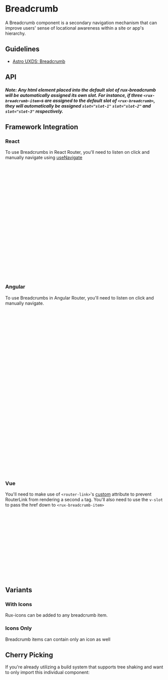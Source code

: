 
<Meta of={BreadcrumbStories} />

# Breadcrumb

A Breadcrumb component is a secondary navigation mechanism that can improve users' sense of locational awareness within a site or app's hierarchy.

## Guidelines

* [Astro UXDS: Breadcrumb](https://www.astrouxds.com/components/breadcrumb/)

<Canvas of={BreadcrumbStories.Default} />

## API

<Controls />

##### *Note:* Any html element placed into the default slot of rux-breadcrumb will be automatically assigned its own slot. For instance, if three `<rux-breadcrumb-item>`s are assigned to the default slot of `<rux-breadcrumb>`, they will automatically be assigned `slot="slot-1"` `slot="slot-2"` and `slot="slot-3"` respectively.

## Framework Integration

### React

To use Breadcrumbs in React Router, you'll need to listen on click and manually navigate using [useNavigate](https://reactrouter.com/en/main/hooks/use-navigate)

```js
import { RuxBreadcrumb, RuxBreadcrumbItem } from "@astrouxds/react";
import { useNavigate } from "react-router-dom";

const Nav = (props) => {
  const navigate = useNavigate();
  function onClick(e) {
    e.preventDefault(); // prevents page reload
    navigate(e.target.href);
  }
  return (
    <RuxBreadcrumb>
      <RuxBreadcrumbItem href="./" onClick={(e) => onClick(e)}>
        Home
      </RuxBreadcrumbItem>
      <RuxBreadcrumbItem href="./login" onClick={(e) => onClick(e)}>
        Login
      </RuxBreadcrumbItem>
      <RuxBreadcrumbItem href="./dash" onClick={(e) => onClick(e)}>
        Dash
      </RuxBreadcrumbItem>
    </RuxBreadcrumb>
  );
};
export default Nav;
```

### Angular

To use Breadcrumbs in Angular Router, you'll need to listen on click and manually navigate.

```html
<!--app.component.html-->
<rux-breadcrumb>
	<rux-breadcrumb-item
		href="/first-component"
		(click)="navigate($event)"
	>
		Home
	</rux-breadcrumb-item>
	<rux-breadcrumb-item
		href="/second-component"
		(click)="navigate($event)"
	>
		Login
	</rux-breadcrumb-item>
</rux-breadcrumb>

<router-outlet></router-outlet>
```

```js
//app.component.ts
import { Component } from '@angular/core';
import { Router } from "@angular/router"
@Component({
  selector: 'app-root',
  templateUrl: './app.component.html',
  styleUrls: ['./app.component.css']
})
export class AppComponent {
  title = 'My App';
  constructor(private router: Router) {}

  navigate(e: Event) {
    e.preventDefault() // prevents page reload
    this.router.navigate([(e.target as HTMLRuxBreadcrumbItem).href])
  }
}
```

### Vue

You'll need to make use of `<router-link>`'s [custom](https://router.vuejs.org/api/interfaces/routerlinkprops.html#custom) attribute to prevent RouterLink from rendering a second `a` tag.
You'll also need to use the `v-slot` to pass the href down to `<rux-breadcrumb-item>`

```js
<rux-breadcrumb>
    <router-link to="/" custom v-slot="{ href }">
        <rux-breadcrumb-item :href="href">
            <rux-icon icon="border-clear"></rux-icon>
            Home
        </rux-breadcrumb-item>
    </router-link>

    <router-link to="/about" custom v-slot="{ href }">
        <rux-breadcrumb-item :href="href">Login</rux-breadcrumb-item>
    </router-link>
</rux-breadcrumb>

<router-view></router-view>
```

## Variants

### With Icons

Rux-icons can be added to any breadcrumb item.

<Canvas of={BreadcrumbStories.Icons} />

### Icons Only

Breadcrumb items can contain only an icon as well

<Canvas of={BreadcrumbStories.IconsOnly} />

## Cherry Picking

If you're already utilizing a build system that supports tree shaking and want to only import this individual component:

```js
import { RuxBreadcrumb } from '@astrouxds/astro-web-components/dist/components/rux-accordion'
import { RuxBreadcrumbItem } from '@astrouxds/astro-web-components/dist/components/rux-accordion-item'
customElements.define('rux-breadcrumb', RuxBreadcrumb)
customElements.define('rux-breadcrumb-item', RuxBreadcrumbItem)
```
